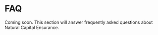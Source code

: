 # FAQ

Coming soon. This section will answer frequently asked questions about Natural Capital Ensurance. 